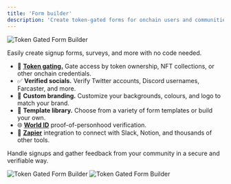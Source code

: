 ```yaml
---
title: 'Form builder'
description: 'Create token-gated forms for onchain users and communities.'
---
```


<Frame caption="Use Formo's Form Builder to create and customize forms for web3.">
	<img src="/images/token-gated-forms-form-builder-0.png" alt="Token Gated Form Builder" />
</Frame>

Easily create signup forms, surveys, and more with no code needed.

- 🔑 <a href="/features/token-gated-forms/token-gating">**Token gating.**</a> Gate access by token ownership, NFT collections, or other onchain credentials.
- ✅ **Verified socials.** Verify Twitter accounts, Discord usernames, Farcaster, and more.
- 🎨 **Custom branding.** Customize your backgrounds, colours, and logo to match your brand.
- 🎨 **Template library.** Choose from a variety of form templates or build your own.
- 🌐 <a href="/features/token-gated-forms/world-id">**World ID**</a> proof-of-personhood verification.
- 🤩 <a href="/features/token-gated-forms/zapier">**Zapier**</a> integration to connect with Slack, Notion, and thousands of other tools.

Handle signups and gather feedback from your community in a secure and verifiable way.


<Frame caption="Share your forms.">
	<img src="/images/token-gated-forms-form-builder-1.png" alt="Token Gated Form Builder" />
</Frame>

<Frame caption="View all of your form responses.">
	<img src="/images/token-gated-forms-form-builder-2.png" alt="Token Gated Form Builder" />
</Frame>
